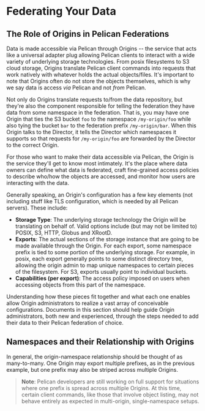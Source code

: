 
# Federating Your Data

## The Role of Origins in Pelican Federations
Data is made accessible via Pelican through Origins -- the service that acts like a universal adapter plug allowing Pelican clients to interact with a wide variety of
underlying storage technologies. From posix filesystems to S3 cloud storage, Origins translate Pelican client commands into requests that work natively with whatever
holds the actual objects/files. It's important to note that Origins often do not store the objects themselves, which is why we say data is access _via_ Pelican and not
_from_ Pelican.

Not only do Origins translate requests to/from the data repository, but they're also the component responsible for telling the federation they have data from some
namespace in the federation. That is, you may have one Origin that ties the S3 bucket `foo` to the namespace `/my-origin/foo` while also tying the bucket `bar` to the
federation prefix `/my-origin/bar`. When this Origin talks to the Director, it tells the Director which namespaces it supports so that requests for `/my-origin/foo` are
forwarded by the Director to the correct Origin.

For those who want to make their data accessible via Pelican, the Origin is the service they'll get to know most intimately. It's the place where data owners can define
what data is federated, craft fine-grained access policies to describe who/how the objects are accessed, and monitor how users are interacting with the data.

Generally speaking, an Origin's configuration has a few key elements (not including stuff like TLS configuration, which is needed by all Pelican servers).
These include:
- **Storage Type**: The underlying storage technology the Origin will be translating on behalf of. Valid options include (but may not be limited to) POSIX, S3, HTTP, Globus
and XRootD.
- **Exports**: The actual sections of the storage instance that are going to be made available through the Origin. For each export, some namespace prefix is tied to some portion
of the underlying storage. For example, in posix, each export generally points to some distinct directory tree, allowing the origin admin to map unique namespaces to certain
pieces of the filesystem. For S3, exports usually point to individual buckets.
- **Capabilities (per export)**: The access policy imposed on users when accessing objects from this part of the namespace.

Understanding how these pieces fit together and what each one enables allow Origin administrators to realize a vast array of conceivable configurations. Documents in this
section should help guide Origin administrators, both new and experienced, through the steps needed to add their data to their Pelican federation of choice.

## Namespaces and their Relationship with Origins
In general, the origin-namespace relationship should be thought of as many-to-many. One Origin may export multiple prefixes, as in the previous example, but one prefix
may also be striped across multiple Origins.

> **Note**: Pelican developers are still working on full support for situations where one prefix is spread across multiple Origins. At this time, certain client commands,
like those that involve object listing, may not behave entirely as expected in multi-origin, single-namespace setups.